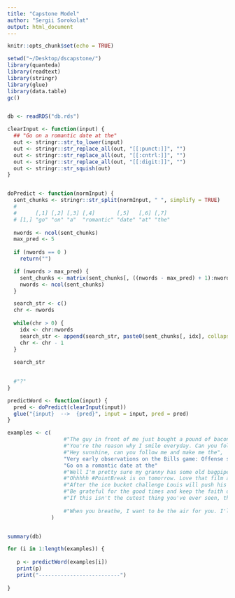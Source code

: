 ```yaml
---
title: "Capstone Model"
author: "Sergii Sorokolat"
output: html_document
---
```


```r
knitr::opts_chunk$set(echo = TRUE)
```
```r
setwd("~/Desktop/dscapstone/")
library(quanteda)
library(readtext)
library(stringr)
library(glue)
library(data.table)
gc()


db <- readRDS("db.rds")
```


```r

clearInput <- function(input) {
  ## "Go on a romantic date at the"
  out <- stringr::str_to_lower(input)
  out <- stringr::str_replace_all(out, "[[:punct:]]", "")
  out <- stringr::str_replace_all(out, "[[:cntrl:]]", "")
  out <- stringr::str_replace_all(out, "[[:digit:]]", "")
  out <- stringr::str_squish(out)
}


doPredict <- function(normInput) {
  sent_chunks <- stringr::str_split(normInput, " ", simplify = TRUE)
  # 
  #      [,1] [,2] [,3] [,4]       [,5]   [,6] [,7] 
  # [1,] "go" "on" "a"  "romantic" "date" "at" "the"
  
  nwords <- ncol(sent_chunks)
  max_pred <- 5
    
  if (nwords == 0 )
    return("")

  if (nwords > max_pred) {
    sent_chunks <- matrix(sent_chunks[, ((nwords - max_pred) + 1):nwords], nrow = 1)
    nwords <- ncol(sent_chunks)
  }

  search_str <- c()
  chr <- nwords
  
  while(chr > 0) {
    idx <- chr:nwords
    search_str <- append(search_str, paste0(sent_chunks[, idx], collapse = "_"))
    chr <- chr - 1
  }
  
  search_str
  

  #"?"
}

predictWord <- function(input) {
  pred <- doPredict(clearInput(input))
  glue("{input}  -->  {pred}", input = input, pred = pred)
}
```






```r


examples <- c(
                  #"The guy in front of me just bought a pound of bacon, a bouquet, and a case of",
                  #"You're the reason why I smile everyday. Can you follow me please? It would mean the",
                  #"Hey sunshine, can you follow me and make me the",
                  "Very early observations on the Bills game: Offense still struggling but the",
                  "Go on a romantic date at the"
                  #"Well I'm pretty sure my granny has some old bagpipes in her garage I'll dust them off and be on my",
                  #"Ohhhhh #PointBreak is on tomorrow. Love that film and haven't seen it in quite some",
                  #"After the ice bucket challenge Louis will push his long wet hair out of his eyes with his little",
                  #"Be grateful for the good times and keep the faith during the",
                  #"If this isn't the cutest thing you've ever seen, then you must be",
                  
                  #"When you breathe, I want to be the air for you. I'll be there for you, I'd live and I'd"
              )


summary(db)

for (i in 1:length(examples)) {
 
   p <- predictWord(examples[i])
   print(p)
   print("--------------------------")
  
}
```








